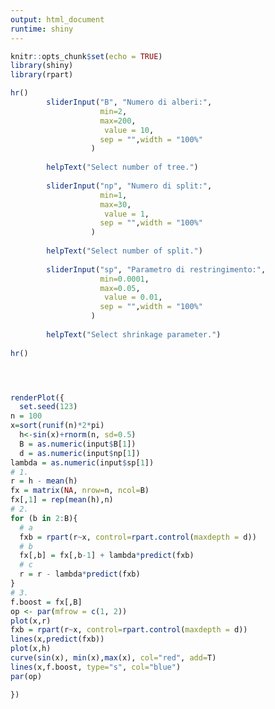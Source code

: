 ```yaml
---
output: html_document
runtime: shiny
---
```


```r
knitr::opts_chunk$set(echo = TRUE)
library(shiny)
library(rpart)
```


```r








hr()
        sliderInput("B", "Numero di alberi:", 
                    min=2,
                    max=200,
                     value = 10,
                    sep = "",width = "100%"
                  )
        
        helpText("Select number of tree.")
        
        sliderInput("np", "Numero di split:", 
                    min=1,
                    max=30,
                     value = 1,
                    sep = "",width = "100%"
                  )
        
        helpText("Select number of split.")
        
        sliderInput("sp", "Parametro di restringimento:", 
                    min=0.0001,
                    max=0.05,
                     value = 0.01,
                    sep = "",width = "100%"
                  )
        
        helpText("Select shrinkage parameter.")
        
hr()




renderPlot({
  set.seed(123)
n = 100
x=sort(runif(n)*2*pi)
  h<-sin(x)+rnorm(n, sd=0.5)
  B = as.numeric(input$B[1])
  d = as.numeric(input$np[1])
lambda = as.numeric(input$sp[1])
# 1.
r = h - mean(h)
fx = matrix(NA, nrow=n, ncol=B)
fx[,1] = rep(mean(h),n)
# 2.
for (b in 2:B){
  # a
  fxb = rpart(r~x, control=rpart.control(maxdepth = d))
  # b
  fx[,b] = fx[,b-1] + lambda*predict(fxb)
  # c
  r = r - lambda*predict(fxb)
}
# 3.
f.boost = fx[,B]
op <- par(mfrow = c(1, 2))
plot(x,r)
fxb = rpart(r~x, control=rpart.control(maxdepth = d))
lines(x,predict(fxb))
plot(x,h)
curve(sin(x), min(x),max(x), col="red", add=T)
lines(x,f.boost, type="s", col="blue")
par(op)

})
```

